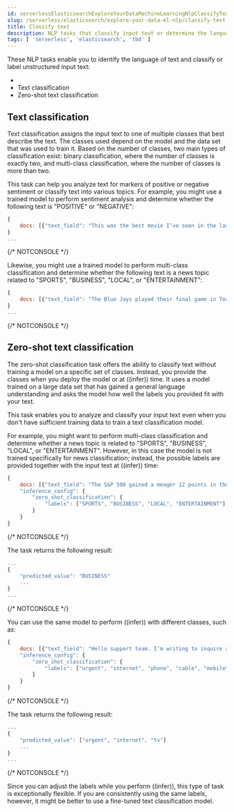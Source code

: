 ```yaml
---
id: serverlessElasticsearchExploreYourDataMachineLearningNlpClassifyText
slug: /serverless/elasticsearch/explore-your-data-ml-nlp/classify-text
title: Classify text
description: NLP tasks that classify input text or determine the language of text. 
tags: [ 'serverless', 'elasticsearch', 'tbd' ]
---
```


These NLP tasks enable you to identify the language of text and classify or 
label unstructured input text:

* <DocLink id="serverlessElasticsearchExploreYourDataMachineLearningNlpLangIdent">
* <DocLink id="serverlessElasticsearchExploreYourDataMachineLearningNlpClassifyText" section="text-classification">Text classification</DocLink>
* <DocLink id="serverlessElasticsearchExploreYourDataMachineLearningNlpClassifyText" section="zero-shot-text-classification">Zero-shot text classification</DocLink>

## Text classification

Text classification assigns the input text to one of multiple classes that best 
describe the text. The classes used depend on the model and the data set that 
was used to train it. Based on the number of classes, two main types of 
classification exist: binary classification, where the number of classes is 
exactly two, and multi-class classification, where the number of classes is more 
than two.

This task can help you analyze text for markers of positive or negative 
sentiment or classify text into various topics. For example, you might use a 
trained model to perform sentiment analysis and determine whether the following 
text is "POSITIVE" or "NEGATIVE":

```js
{
    docs: [{"text_field": "This was the best movie I’ve seen in the last decade!"}]
}
...
```
{/* NOTCONSOLE */}

Likewise, you might use a trained model to perform multi-class classification 
and determine whether the following text is a news topic related to "SPORTS", 
"BUSINESS", "LOCAL", or "ENTERTAINMENT":

```js
{
    docs: [{"text_field": "The Blue Jays played their final game in Toronto last night and came out with a win over the Yankees, highlighting just how far the team has come this season."}]
}
...
```
{/* NOTCONSOLE */}


## Zero-shot text classification

The zero-shot classification task offers the ability to classify text without 
training a model on a specific set of classes. Instead, you provide the classes 
when you deploy the model or at ((infer)) time. It uses a model trained on a 
large data set that has gained a general language understanding and asks the 
model how well the labels you provided fit with your text.

This task enables you to analyze and classify your input text even when you 
don't have sufficient training data to train a text classification model.

For example, you might want to perform multi-class classification and determine 
whether a news topic is related to "SPORTS", "BUSINESS", "LOCAL", or 
"ENTERTAINMENT". However, in this case the model is not trained specifically for 
news classification; instead, the possible labels are provided together with the 
input text at ((infer)) time:

```js
{
    docs: [{"text_field": "The S&P 500 gained a meager 12 points in the day’s trading. Trade volumes remain consistent with those of the past week while investors await word from the Fed about possible rate increases."}],
    "inference_config": {
        "zero_shot_classification": {
            "labels": ["SPORTS", "BUSINESS", "LOCAL", "ENTERTAINMENT"]
        }
    }
}
```
{/* NOTCONSOLE */}

The task returns the following result:

```js
...
{
    "predicted_value": "BUSINESS"
    ...
}
...
```
{/* NOTCONSOLE */}

You can use the same model to perform ((infer)) with different classes, such as:

```js
{
    docs: [{"text_field": "Hello support team. I’m writing to inquire about the possibility of sending my broadband router in for repairs. The internet is really slow and the router keeps rebooting! It’s a big problem because I’m in the middle of binge-watching The Mandalorian!"}]
    "inference_config": {
        "zero_shot_classification": {
            "labels": ["urgent", "internet", "phone", "cable", "mobile", "tv"]
        }
    }
}
```
{/* NOTCONSOLE */}

The task returns the following result:

```js
...
{
    "predicted_value": ["urgent", "internet", "tv"]
    ...
}
...
```
{/* NOTCONSOLE */}

Since you can adjust the labels while you perform ((infer)), this type of task is 
exceptionally flexible. If you are consistently using the same labels, however, 
it might be better to use a fine-tuned text classification model.